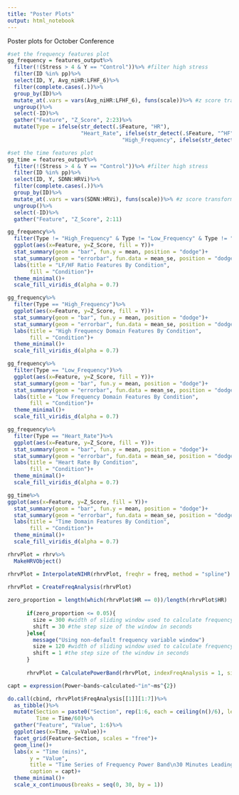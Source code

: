 ```yaml
---
title: "Poster Plots"
output: html_notebook
---
```


Poster plots for October Conference

```r
#set the frequency features plot
gg_frequency = features_output%>%
  filter(!(Stress > 4 & Y == "Control"))%>% #filter high stress
  filter(ID %in% pp)%>%
  select(ID, Y, Avg_niHR:LFHF_6)%>%
  filter(complete.cases(.))%>%
  group_by(ID)%>%
  mutate_at(.vars = vars(Avg_niHR:LFHF_6), funs(scale))%>% #z score transform
  ungroup()%>%
  select(-ID)%>%
  gather("Feature", "Z_Score", 2:23)%>%
  mutate(Type = ifelse(str_detect(.$Feature, "HR"),
                       "Heart_Rate", ifelse(str_detect(.$Feature, "^HF"),
                                    "High_Frequency", ifelse(str_detect(.$Feature, "^LF_"), "Low_Frequency", "LF/HF_Ratio"))))

#set the time features plot
gg_time = features_output%>%
  filter(!(Stress > 4 & Y == "Control"))%>% #filter high stress
  filter(ID %in% pp)%>%
  select(ID, Y, SDNN:HRVi)%>%
  filter(complete.cases(.))%>%
  group_by(ID)%>%
  mutate_at(.vars = vars(SDNN:HRVi), funs(scale))%>% #z score transform
  ungroup()%>%
  select(-ID)%>%
  gather("Feature", "Z_Score", 2:11)


```

```r
gg_frequency%>%
  filter(Type != "High_Frequency" & Type != "Low_Frequency" & Type != "Heart_Rate")%>%
  ggplot(aes(x=Feature, y=Z_Score, fill = Y))+
  stat_summary(geom = "bar", fun.y = mean, position = "dodge")+
  stat_summary(geom = "errorbar", fun.data = mean_se, position = "dodge")+
  labs(title = "LF/HF Ratio Features By Condition",
       fill = "Condition")+
  theme_minimal()+
  scale_fill_viridis_d(alpha = 0.7)
```

```r
gg_frequency%>%
  filter(Type == "High_Frequency")%>%
  ggplot(aes(x=Feature, y=Z_Score, fill = Y))+
  stat_summary(geom = "bar", fun.y = mean, position = "dodge")+
  stat_summary(geom = "errorbar", fun.data = mean_se, position = "dodge")+
  labs(title = "High Frequency Domain Features By Condition",
       fill = "Condition")+
  theme_minimal()+
  scale_fill_viridis_d(alpha = 0.7)
```

```r
gg_frequency%>%
  filter(Type == "Low_Frequency")%>%
  ggplot(aes(x=Feature, y=Z_Score, fill = Y))+
  stat_summary(geom = "bar", fun.y = mean, position = "dodge")+
  stat_summary(geom = "errorbar", fun.data = mean_se, position = "dodge")+
  labs(title = "Low Frequency Domain Features By Condition",
       fill = "Condition")+
  theme_minimal()+
  scale_fill_viridis_d(alpha = 0.7)
```

```r
gg_frequency%>%
  filter(Type == "Heart_Rate")%>%
  ggplot(aes(x=Feature, y=Z_Score, fill = Y))+
  stat_summary(geom = "bar", fun.y = mean, position = "dodge")+
  stat_summary(geom = "errorbar", fun.data = mean_se, position = "dodge")+
  labs(title = "Heart Rate By Condition",
       fill = "Condition")+
  theme_minimal()+
  scale_fill_viridis_d(alpha = 0.7)
```


```r
gg_time%>%
ggplot(aes(x=Feature, y=Z_Score, fill = Y))+
  stat_summary(geom = "bar", fun.y = mean, position = "dodge")+
  stat_summary(geom = "errorbar", fun.data = mean_se, position = "dodge")+
  labs(title = "Time Domain Features By Condition",
       fill = "Condition")+
  theme_minimal()+
  scale_fill_viridis_d(alpha = 0.7)
```

```r
rhrvPlot = rhrv%>%
  MakeHRVObject()

rhrvPlot = InterpolateNIHR(rhrvPlot, freqhr = freq, method = "spline")

rhrvPlot = CreateFreqAnalysis(rhrvPlot)
      
zero_proportion = length(which(rhrvPlot$HR == 0))/length(rhrvPlot$HR)
  
      if(zero_proportion <= 0.05){
        size = 300 #width of sliding window used to calculate frequency domain features, set at 1 minute
        shift = 30 #the step size of the window in seconds
      }else{
        message("Using non-default frequency variable window")
        size = 120 #width of sliding window used to calculate frequency domain features, set at 1 minute
        shift = 1 #the step size of the window in seconds
      }
      
      rhrvPlot = CalculatePowerBand(rhrvPlot, indexFreqAnalysis = 1, size = size, shift = shift)
```


```r
capt = expression(Power~bands~calculated~"in"~ms^{2})

do.call(cbind, rhrvPlot$FreqAnalysis[[1]][1:7])%>%
  as_tibble()%>%
  mutate(Section = paste0("Section", rep(1:6, each = ceiling(n()/6), length.out=n())),
         Time = Time/60)%>%
  gather("Feature", "Value", 1:6)%>%
  ggplot(aes(x=Time, y=Value))+
  facet_grid(Feature~Section, scales = "free")+
  geom_line()+
  labs(x = "Time (mins)",
       y = "Value",
       title = "Time Series of Frequency Power Band\n30 Minutes Leading Up To Eating Episode",
       caption = capt)+
  theme_minimal()+
  scale_x_continuous(breaks = seq(0, 30, by = 1))
```

